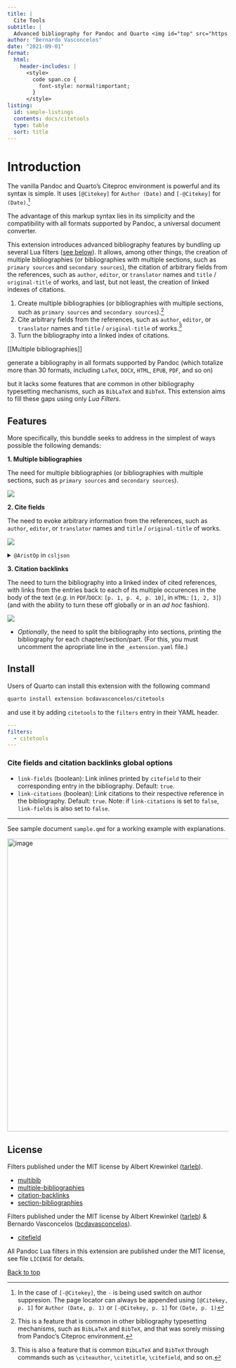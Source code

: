 ```yaml
---
title: |
  Cite Tools
subtitle: |
  Advanced bibliography for Pandoc and Quarto <img id="top" src="https://quarto.org/favicon.png" style="object-fit: cover;width:1em;height:1em;" />
author: "Bernardo Vasconcelos"
date: "2021-09-01"
format:
  html:
    header-includes: |
      <style>
        code span.co {
          font-style: normal!important;
        }
      </style>
listing:
  id: sample-listings
  contents: docs/citetools
  type: table
  sort: title
---
```


# Introduction {.unnumbered}

The vanilla Pandoc and Quarto's Citeproc environment is powerful and its syntax is simple. It uses `[@Citekey]` for `Author (Date)` and `[-@Citekey]` for `(Date)`.^[In the case of `[-@Citekey]`, the `-` is being used switch on author suppresion. The page locator can always be appended using `[@Citekey, p. 1]` for `Author (Date, p. 1)` or `[-@Citekey, p. 1]` for `(Date, p. 1)`]


::: {.callout-tip appearance="simple"}
The advantage of this markup syntax lies in its simplicity and the compatibility with all formats supported by Pandoc, a universal document converter.
:::

This extension introduces advanced bibliography features by bundling up several Lua filters ([see below](#license)). It allows, among other things, the creation of multiple bibliographies (or bibliographies with multiple sections, such as `primary sources` and `secondary sources`), the citation of arbitrary fields from the references, such as `author`, `editor`, or `translator` names and `title` / `original-title` of works, and last, but not least, the creation of linked indexes of citations.

::: {#sample-listings}
:::


1. Create multiple bibliographies (or bibliographies with multiple sections, such as `primary sources` and `secondary sources`).^[This is a feature that is common in other bibliography typesetting mechanisms, such as `BibLaTeX` and `BibTeX`, and that was sorely missing from Pandoc's Citeproc environment.]
2. Cite arbitrary fields from the references, such as `author`, `editor`, or `translator` names and `title` / `original-title` of works.^[This is also a feature that is common `BibLaTeX` and `BibTeX` through commands such as `\citeauthor`, `\citetitle`, `\citefield`, and so on.]
3. Turn the bibliography into a linked index of citations.

[[Multiple bibliographies]]


generate a bibliography in all formats supported by Pandoc (which totalize more than 30 formats, including `LaTeX`, `DOCX`, `HTML`, `EPUB`, `PDF`, and so on)

 but it lacks some features that are common in other bibliography typesetting mechanisms, such as `BibLaTeX` and `BibTeX`. This extension aims to fill these gaps using only *Lua Filters*.



## Features


More specifically, this bunddle seeks to address in the simplest of ways possible the following demands:

**1. Multiple bibliographies**

The need for multiple bibliographies (or bibliographies with multiple sections, such as `primary sources` and `secondary sources`).

![](img/2023-03-18-22-02-26.png)

**2. Cite fields**

The need to evoke arbitrary information from the references, such as `author`, `editor`, or `translator` names and `title` / `original-title` of works.

![](img/2023-03-18-22-24-10.png)

<details>
  <summary>`@AristOp` in `csljson`</summary>

```json
{
    "author": [
      {
        "family": "Aristotle"
      }
    ],
    "editor": [
      {
        "family": "Bekker",
        "given": "Immanuel"
      }
    ],
    "id": "AristOp",
    "issued": {
      "date-parts": [
        [
          1831
        ]
      ]
    },
    "number-of-volumes": "4",
    "publisher": "Reimer",
    "publisher-place": "Berlim",
    "title": "Aristotelis opera",
    "type": "book"
  }
```

</details>

**3. Citation backlinks**

The need to turn the bibliography into a linked index of cited references, with links from the entries back to each of its multiple occurences in the body of the text (*e.g.* in `PDF`/`DOCX`: `[p. 1, p. 4, p. 10]`, in `HTML`: `[1, 2, 3]`) (and with the ability to turn these off globally or in an *ad hoc* fashion).

![](img/2023-03-18-22-32-06.png)

- *Optionally*, the need to split the bibliography into sections, printing the bibliography for each chapter/section/part. (For this, you must uncomment the apropriate line in the `_extension.yaml` file.)

## Install

Users of Quarto can install this extension with the following command

```bash
quarto install extension bcdavasconcelos/citetools
```

and use it by adding `citetools` to the `filters` entry in their YAML header.

``` yaml
---
filters:
  - citetools
---
```

### Cite fields and citation backlinks global options

- `link-fields` (boolean): Link inlines printed by `citefield` to their corresponding entry in the bibliography. Default: `true`.
- `link-citations` (boolean): Link citations to their respective reference in the bibliography. Default: `true`. Note: if `link-citations` is set to `false`, `link-fields` is also set to `false`.

---

See sample document `sample.qmd` for a working example with explanations.


<img width="665" alt="image" src="https://user-images.githubusercontent.com/35749099/226091195-7b27f8a7-c802-4cbb-bac9-81265b7aed45.png">


License
------------------------------------------------------------------
Filters published under the MIT license by Albert Krewinkel ([tarleb](https://github.com/tarleb)).

- [multibib](https://github.com/pandoc-ext/multibib)
- [multiple-bibliographies](https://github.com/pandoc/lua-filters/tree/master/multiple-bibliographies)
- [citation-backlinks](https://github.com/bcdavasconcelos/citation-backlinks)
- [section-bibliographies](https://github.com/pandoc-ext/section-bibliographies)

Filters published under the MIT license by Albert Krewinkel ([tarleb](https://github.com/tarleb)) & Bernardo Vasconcelos ([bcdavasconcelos](https://github.com/bcdavasconcelos)).

- [citefield](https://github.com/bcdavasconcelos/citefield)


All Pandoc Lua filters in this extension are published under the MIT license, see
file `LICENSE` for details.

[Back to top](#top)
